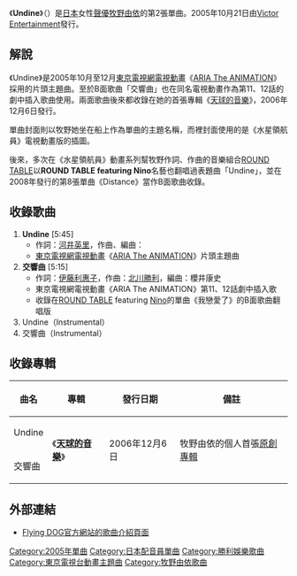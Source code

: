 {{unreferenced|time=2017-01-31T14:14:52+00:00}}
{{infobox Single 
| Name            = Undine<br /><small>（{{lang|ja|ウンディーネ}}）</small>
| Artist          = [[牧野由依|牧野由依]]
| Album           = [[天球的音樂|天球的音樂]]
| A-side          = 
| B-side          = 交響曲
| Released        = 2005年10月21日
| Format          = [[單曲|12cm單曲]]
| Recorded        = 2005年<br/>{{JPN}}
| Genre           = [[日本流行音樂|J-POP]]（[[動畫歌曲|動畫歌曲]]）
| Length          = 22分08秒
| Label           = [[勝利娛樂|Victor Entertainment]]
| Writer          = [[河井英里|河井英里]]（作詞#1）<br />{{link-ja|窪田美奈|窪田ミナ}}（作曲#1）<br />[[ROUND_TABLE|伊藤利惠子]]（作詞#2）<br />[[ROUND_TABLE|北川勝利]]（作曲#2）
| Producer        = 
| Certification   =
| Chart position  = * 第25名<small>（[[Oricon公信榜|Oricon]]）</small>
* 上榜15次<small>（OriconOricon）</small>
| Last single     = [[Amrita_(牧野由依單曲)|Amrita]]<br />（2005年）
| This single     = '''Undine'''<br />（2005年）
| Next single     = [[Euphoria_(牧野由依單曲)|Euphoria]]<br/>（2006年）
| Misc            = {{Extra track listing
                     | Album = 天球的音樂
                        | Type = studio
                     | prev_track = {{lang|ja|オムナ マグニ}} 
                        | prev_no = 1
                     | this_track = '''Undine'''
                     | track_no = 2
                     | next_track = 幸{{lang|ja|せのため}}息  
                        | next_no = 3}}
}}
《'''Undine'''》（{{lang-ja|ウンディーネ}}）是[[日本|日本]]女性[[聲優|聲優]][[牧野由依|牧野由依]]的第2張單曲。2005年10月21日由[[勝利娛樂|Victor Entertainment]]發行。

== 解說 ==
《Undine》是2005年10月至12月[[東京電視網|東京電視網]][[電視動畫|電視動畫]]《[[水星領航員#電視動畫第一季（ARIA_The_ANIMATION）|ARIA The ANIMATION]]》採用的片頭主題曲。至於B面歌曲「交響曲」也在同名電視動畫作為第11、12話的劇中插入歌曲使用。兩面歌曲後來都收錄在她的首張專輯《[[天球的音樂|天球的音樂]]》，2006年12月6日發行。

單曲封面則以牧野她坐在船上作為單曲的主題名稱，而裡封面使用的是《水星領航員》電視動畫版的插圖。

後來，多次在《水星領航員》動畫系列幫牧野作詞、作曲的音樂組合[[ROUND_TABLE|ROUND TABLE]]以'''ROUND TABLE featuring Nino'''名藝也翻唱過表題曲「Undine」，並在2008年發行的第8張單曲《Distance》當作B面歌曲收錄。

== 收錄歌曲 ==
# '''Undine''' [5:45]
#* 作詞：[[河井英里|河井英里]]，作曲、編曲：{{link-ja|窪田美奈|窪田ミナ}}
#* [[東京電視網|東京電視網]][[電視動畫|電視動畫]]《[[水星領航員#電視動畫第一季（ARIA_The_ANIMATION）|ARIA The ANIMATION]]》片頭主題曲
# '''交響曲''' [5:15]
#* 作詞：[[ROUND_TABLE|伊藤利惠子]]，作曲：[[ROUND_TABLE|北川勝利]]，編曲：櫻井康史 
#* 東京電視網電視動畫《ARIA The ANIMATION》第11、12話劇中插入歌 
#* 收錄在[[ROUND_TABLE|ROUND TABLE]] featuring [[ROUND_TABLE|Nino]]的單曲《我戀愛了》的B面歌曲翻唱版
# Undine（Instrumental） 
# 交響曲（Instrumental）

== 收錄專輯 ==
{|class="wikitable"
!曲名!!專輯!!發行日期!!備註
|-
|Undine||rowspan="2"|《'''[[天球的音樂|天球的音樂]]'''》||rowspan="2"|2006年12月6日||rowspan="2"|牧野由依的個人首張[[錄音室專輯|原創專輯]]
|-
|交響曲
|}
<!--== 來源 ==
{{reflist}}-->
== 外部連結 ==
* [http://www.jvcmusic.co.jp/flyingdog/-/Discography/A019768/VTCL-35071.html Flying DOG官方網站的歌曲介紹頁面] {{Wayback|url=http://www.jvcmusic.co.jp/flyingdog/-/Discography/A019768/VTCL-35071.html |date=20220313032002 }} {{ja icon}}

{{牧野由依}}
{{DEFAULTSORT:Undine}}
[[Category:2005年單曲|Category:2005年單曲]]
[[Category:日本配音員單曲|Category:日本配音員單曲]]
[[Category:勝利娛樂歌曲|Category:勝利娛樂歌曲]]
[[Category:東京電視台動畫主題曲|Category:東京電視台動畫主題曲]]
[[Category:牧野由依歌曲|Category:牧野由依歌曲]]